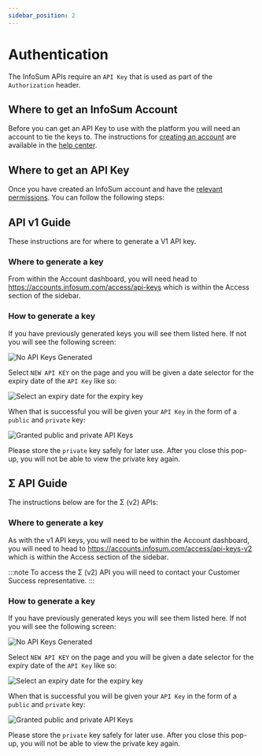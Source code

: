 ```yaml
---
sidebar_position: 2
---
```


# Authentication

The InfoSum APIs require an `API Key` that is used as part of the `Authorization` header.

## Where to get an InfoSum Account

Before you can get an API Key to use with the platform you will need an account to tie the keys to. The instructions for [creating an account](https://support.infosum.com/hc/en-us/articles/360018968178-Creating-an-account) are available in the [help center](https://support.infosum.com/hc/en-us/articles/360018968178-Creating-an-account).

## Where to get an API Key

Once you have created an InfoSum account and have the [relevant permissions](https://support.infosum.com/hc/en-us/articles/360019049798-Permissions-overview). You can follow the following steps:

<Tabs>
  <TabItem value="v1" label="API v1">

## API v1 Guide

These instructions are for where to generate a V1 API key.

### Where to generate a key

From within the Account dashboard, you will need head to https://accounts.infosum.com/access/api-keys which is within the Access section of the sidebar.

### How to generate a key

If you have previously generated keys you will see them listed here. If not you will see the following screen:

![No API Keys Generated](/img/authentication/no-api-keys.png)

Select `NEW API KEY` on the page and you will be given a date selector for the expiry date of the `API Key` like so:

![Select an expiry date for the expiry key](/img/authentication/set-api-key-expiry.png)

When that is successful you will be given your `API Key` in the form of a `public` and `private` key:

![Granted public and private API Keys](/img/authentication/granted-public-private-api-keys.png)

Please store the `private` key safely for later use. After you close this pop-up, you will not be able to view the private key again.

  </TabItem>
  <TabItem value="v2" label="Σ API" default>

## Σ API Guide

The instructions below are for the Σ (v2) APIs:

### Where to generate a key

As with the v1 API keys, you will need to be within the Account dashboard, you will need to head to https://accounts.infosum.com/access/api-keys-v2 which is within the Access section of the sidebar.

:::note
To access the Σ (v2) API you will need to contact your Customer Success representative.
:::

### How to generate a key

If you have previously generated keys you will see them listed here. If not you will see the following screen:

![No API Keys Generated](/img/authentication/no-api-keys-v2.png)

Select `NEW API KEY` on the page and you will be given a date selector for the expiry date of the `API Key` like so:

![Select an expiry date for the expiry key](/img/authentication/set-api-key-expiry-v2.png)

When that is successful you will be given your `API Key` in the form of a `public` and `private` key:

![Granted public and private API Keys](/img/authentication/granted-public-private-api-keys-v2.png)

Please store the `private` key safely for later use. After you close this pop-up, you will not be able to view the private key again.

  </TabItem>
</Tabs>